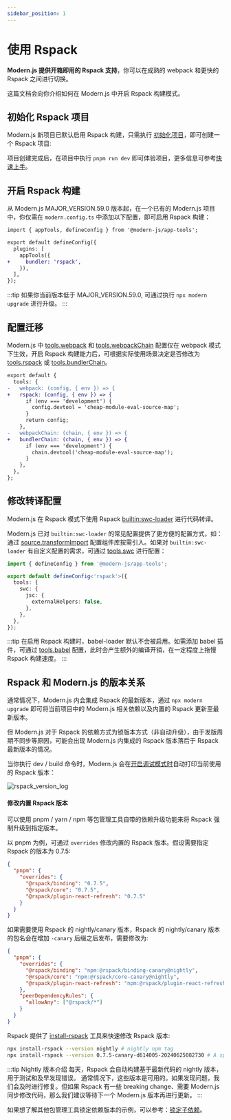```yaml
---
sidebar_position: 1
---
```


# 使用 Rspack


<Rspack />

**Modern.js 提供开箱即用的 Rspack 支持**，你可以在成熟的 webpack 和更快的 Rspack 之间进行切换。

这篇文档会向你介绍如何在 Modern.js 中开启 Rspack 构建模式。

## 初始化 Rspack 项目

Modern.js 新项目已默认启用 Rspack 构建，只需执行 [初始化项目](/guides/get-started/quick-start.html#初始化项目)，即可创建一个 Rspack 项目:


<InitRspackApp />

项目创建完成后，在项目中执行 `pnpm run dev` 即可体验项目，更多信息可参考[快速上手](/guides/get-started/quick-start.html)。

## 开启 Rspack 构建

从 Modern.js MAJOR_VERSION.59.0 版本起，在一个已有的 Modern.js 项目中，你仅需在 `modern.config.ts` 中添加以下配置，即可启用 Rspack 构建：

```diff title=modern.config.ts
import { appTools, defineConfig } from '@modern-js/app-tools';

export default defineConfig({
  plugins: [
    appTools({
+     bundler: 'rspack',
    }),
  ],
});
```

:::tip
如果你当前版本低于 MAJOR_VERSION.59.0, 可通过执行 `npx modern upgrade` 进行升级。
:::


<RspackPrecautions />

## 配置迁移

Modern.js 中 [tools.webpack](/configure/app/tools/webpack) 和 [tools.webpackChain](/configure/app/tools/webpack-chain) 配置仅在 webpack 模式下生效，开启 Rspack 构建能力后，可根据实际使用场景决定是否修改为 [tools.rspack](/configure/app/tools/rspack) 或 [tools.bundlerChain](/configure/app/tools/bundler-chain)。

```diff
export default {
  tools: {
-   webpack: (config, { env }) => {
+   rspack: (config, { env }) => {
      if (env === 'development') {
        config.devtool = 'cheap-module-eval-source-map';
      }
      return config;
    },
-   webpackChain: (chain, { env }) => {
+   bundlerChain: (chain, { env }) => {
      if (env === 'development') {
        chain.devtool('cheap-module-eval-source-map');
      }
    },
  },
};
```

## 修改转译配置

Modern.js 在 Rspack 模式下使用 Rspack [builtin:swc-loader](https://rspack.dev/zh/guide/features/builtin-swc-loader) 进行代码转译。

Modern.js 已对 `builtin:swc-loader` 的常见配置提供了更方便的配置方式，如：通过 [source.transformImport](/configure/app/source/transform-import) 配置组件库按需引入。如果对 `builtin:swc-loader` 有自定义配置的需求，可通过 [tools.swc](/configure/app/tools/swc) 进行配置：

```ts
import { defineConfig } from '@modern-js/app-tools';

export default defineConfig<'rspack'>({
  tools: {
    swc: {
      jsc: {
        externalHelpers: false,
      },
    },
  },
});
```

:::tip
在启用 Rspack 构建时，babel-loader 默认不会被启用。如需添加 babel 插件，可通过 [tools.babel](/configure/app/tools/babel) 配置，此时会产生额外的编译开销，在一定程度上拖慢 Rspack 构建速度。
:::

## Rspack 和 Modern.js 的版本关系

通常情况下，Modern.js 内会集成 Rspack 的最新版本，通过 `npx modern upgrade` 即可将当前项目中的 Modern.js 相关依赖以及内置的 Rspack 更新至最新版本。

但 Modern.js 对于 Rspack 的依赖方式为锁版本方式（非自动升级），由于发版周期不同步等原因，可能会出现 Modern.js 内集成的 Rspack 版本落后于 Rspack 最新版本的情况。

当你执行 dev / build 命令时，Modern.js 会在[开启调试模式时](https://rsbuild.dev/zh/guide/debug/debug-mode)自动打印当前使用的 Rspack 版本：

![rspack_version_log](https://lf3-static.bytednsdoc.com/obj/eden-cn/6221eh7uhbfvhn/modern/20240110-155444.png)

#### 修改内置 Rspack 版本

可以使用 pnpm / yarn / npm 等包管理工具自带的依赖升级功能来将 Rspack 强制升级到指定版本。

以 pnpm 为例，可通过 `overrides` 修改内置的 Rspack 版本。假设需要指定 Rspack 的版本为 0.7.5:

```json title=package.json
{
  "pnpm": {
    "overrides": {
      "@rspack/binding": "0.7.5",
      "@rspack/core": "0.7.5",
      "@rspack/plugin-react-refresh": "0.7.5"
    }
  }
}
```

如果需要使用 Rspack 的 nightly/canary 版本，Rspack 的 nightly/canary 版本的包名会在增加 `-canary` 后缀之后发布，需要修改为:

```json title=package.json
{
  "pnpm": {
    "overrides": {
      "@rspack/binding": "npm:@rspack/binding-canary@nightly",
      "@rspack/core": "npm:@rspack/core-canary@nightly",
      "@rspack/plugin-react-refresh": "npm:@rspack/plugin-react-refresh@nightly"
    },
    "peerDependencyRules": {
      "allowAny": ["@rspack/*"]
    }
  }
}
```

Rspack 提供了 [install-rspack](https://github.com/rspack-contrib/install-rspack) 工具来快速修改 Rspack 版本:

```sh
npx install-rspack --version nightly # nightly npm tag
npx install-rspack --version 0.7.5-canary-d614005-20240625082730 # A specific canary version
```

:::tip Nightly 版本介绍
每天，Rspack 会自动构建基于最新代码的 nightly 版本，用于测试和及早发现错误。
通常情况下，这些版本是可用的。如果发现问题，我们会及时进行修复。但如果 Rspack 有一些 breaking change、需要 Modern.js 同步修改代码，那么我们建议等待下一个 Modern.js 版本再进行更新。
:::

如果想了解其他包管理工具锁定依赖版本的示例，可以参考：[锁定子依赖](/guides/get-started/upgrade.html#%E9%94%81%E5%AE%9A%E5%AD%90%E4%BE%9D%E8%B5%96)。
